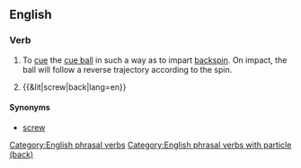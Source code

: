 {{also|screwback}}
==English==

===Verb===
{{head|en|verb|head=[[screw]] [[back]]}}

# {{label|en|sports|billiards|snooker|pool}} To [[cue]] the [[cue ball]] in such a way as to impart [[backspin]]. On impact, the ball will follow a reverse trajectory according to the spin.
# {{&lit|screw|back|lang=en}}

====Synonyms====
* [[screw#Verb|screw]]

[[Category:English phrasal verbs]]
[[Category:English phrasal verbs with particle (back)]]